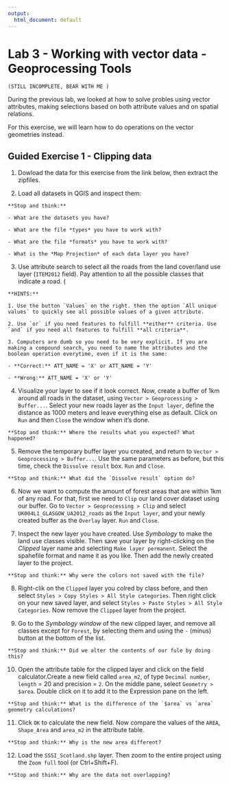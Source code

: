 ```yaml
---
output:
  html_document: default
---
```

# Lab 3 - Working with vector data - Geoprocessing Tools {#lab3}

```block
(STILL INCOMPLETE, BEAR WITH ME )
```
During the previous lab, we looked at how to solve probles using vector attributes, making selections based on both attribute values and on spatial relations.

For this exercise, we will learn how to do operations on the vector geometries instead.

## Guided Exercise 1 - Clipping data

1. Dowload the data for this exercise from the link below, then extract the zipfiles. 


2. Load all datasets in QGIS and inspect them:
    
```block
**Stop and think:** 

- What are the datasets you have?

- What are the file *types* you have to work with?

- What are the file *formats* you have to work with?

- What is the *Map Projection* of each data layer you have?
```

3. Use attribute search to select all the roads from the land cover/land use layer (`ITEM2012` field). Pay attention to all the possible classes that indicate a road. (

```block
**HINTS:** 

1. Use the button `Values` on the right. then the option `All unique values` to quickly see all possible values of a given attribute.

2. Use `or` if you need features to fulfill **either** criteria. Use `and` if you need all features to fulfill **all criteria**.

3. Computers are dumb so you need to be very explicit. If you are making a compound search, you need to name the attributes and the boolean operation everytime, even if it is the same:

- **Correct:** ATT_NAME = 'X' or ATT_NAME = 'Y'

- **Wrong:** ATT_NAME = 'X' or 'Y'
```

4. Visualize your layer to see if it look correct. Now, create a buffer of 1km around all roads in the dataset, using `Vector > Geoprocessing > Buffer...`. Select your new roads layer as the `Input layer`, define the distance as 1000 meters and leave everything else as default. Click on `Run` and then `Close` the window when it's done.

```block
**Stop and think:** Where the results what you expected? What happened?
```

5. Remove the temporary buffer layer you created, and return to `Vector > Geoprocessing > Buffer...`. Use the same parameters as before, but this time, check the `Dissolve result` box. `Run` and `Close`.

```block
**Stop and think:** What did the `Dissolve result` option do?
```

6. Now we want to compute the amount of forest areas that are within 1km of any road. For that, first we need to `Clip` our land cover dataset using our buffer. Go to `Vector > Geoprocessing > Clip` and select `UK004L1_GLASGOW_UA2012_roads` as the `Input layer`, and your newly created buffer as the `Overlay` layer. `Run` and `Close`.

7. Inspect the new layer you have created. Use *Symbology* to make the land use classes visible. Then save your layer by right-clicking on the *Clipped* layer name and selecting `Make layer permanent`. Select the spahefile format and name it as you like. Then add the newly created layer to the project.

```block
**Stop and think:** Why were the colors not saved with the file?
```

8. Right-clik on the `Clipped` layer you colred by class before, and then select `Styles > Copy Styles > All Style categories`. Then right click on your new saved layer, and select `Styles > Paste Styles > All Style Categories`. Now remove the `Clipped` layer from the project.

9. Go to the *Symbology window* of the new clipped layer, and remove all classes except for `Forest`, by selecting them and using the `-` (minus) button at the bottom of the list.

```block
**Stop and think:** Did we alter the contents of our fule by doing this?
```

10. Open the attribute table for the clipped layer and click on the field calculator.Create a new field called `area_m2`, of type `Decimal number`, `length` = 20 and precision = `2`. On the middle pane, select `Geometry > $area`. Double click on it to add it to the Expression pane on the left.

```block
**Stop and think:** What is the difference of the `$area` vs `area` geometry calculations?
```

11. Click `OK` to calculate the new field. Now compare the values of the `AREA`, `Shape_Area` and `area_m2` in the attribute table. 

```block
**Stop and think:** Why is the new area different?
```

12. Load the `SSSI_Scotland.shp` layer. Then zoom to the entire project using the `Zoom full` tool (or Ctrl+Shift+F).

```block
**Stop and think:** Why are the data not overlapping?
```


